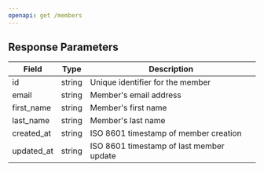 ```yaml
---
openapi: get /members
---
```


## Response Parameters

| Field       | Type   | Description                              |
| ----------- | ------ | ---------------------------------------- |
| id          | string | Unique identifier for the member         |
| email       | string | Member's email address                   |
| first\_name | string | Member's first name                      |
| last\_name  | string | Member's last name                       |
| created\_at | string | ISO 8601 timestamp of member creation    |
| updated\_at | string | ISO 8601 timestamp of last member update |